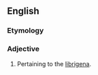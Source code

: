 ==English==

===Etymology===
{{suffix|en|librigena|al}}
===Adjective===
{{en-adj|-}}

# Pertaining to the [[librigena]].